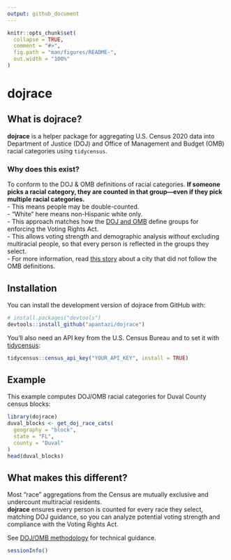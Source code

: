 ```yaml
---
output: github_document
---
```


```r
knitr::opts_chunk$set(
  collapse = TRUE,
  comment = "#>",
  fig.path = "man/figures/README-",
  out.width = "100%"
)
```

# dojrace

<!-- badges: start -->

<!-- badges: end -->

## What is dojrace?

**dojrace** is a helper package for aggregating U.S. Census 2020 data into Department of Justice (DOJ) and Office of Management and Budget (OMB) racial categories using `tidycensus`.

### Why does this exist?

To conform to the DOJ & OMB definitions of racial categories. **If someone picks a racial category, they are counted in that group—even if they pick multiple racial categories.**\
- This means people may be double-counted.\
- “White” here means non-Hispanic white only.\
- This approach matches how the [DOJ and OMB](https://www.justice.gov/archives/opa/press-release/file/1429486/dl?inline=) define groups for enforcing the Voting Rights Act. \
- This allows voting strength and demographic analysis *without* excluding multiracial people, so that every person is reflected in the groups they select. \
- For more information, read [this story](https://jaxtrib.org/2021/12/16/jacksonvilles-redistricting-plans-ignore-federal-guidelines/) about a city that did not follow the OMB definitions.

## Installation

You can install the development version of dojrace from GitHub with:

```r
# install.packages("devtools")
devtools::install_github("apantazi/dojrace")
```

You’ll also need an API key from the U.S. Census Bureau and to set it with [tidycensus](https://github.com/walkerke/tidycensus):

```r
tidycensus::census_api_key("YOUR_API_KEY", install = TRUE)
```

## Example

This example computes DOJ/OMB racial categories for Duval County census blocks:

```r
library(dojrace)
duval_blocks <- get_doj_race_cats(
  geography = "block",
  state = "FL",
  county = "Duval"
)
head(duval_blocks)
```

## What makes this different?

Most “race” aggregations from the Census are mutually exclusive and undercount multiracial residents.\
**dojrace** ensures every person is counted for every race they select, matching DOJ guidance, so you can analyze potential voting strength and compliance with the Voting Rights Act.

See [DOJ/OMB methodology](https://www.justice.gov/archives/opa/press-release/file/1429486/dl?inline=) for technical guidance.

```r
sessionInfo()
```

